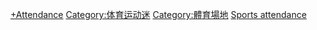 {{DEFAULTSORT:Attendance}}
[[Category:體育紀錄及統計數據|+Attendance]]
[[Category:体育运动迷|Category:体育运动迷]]
[[Category:體育場地|Category:體育場地]]
[[Category:群众|Sports attendance]]